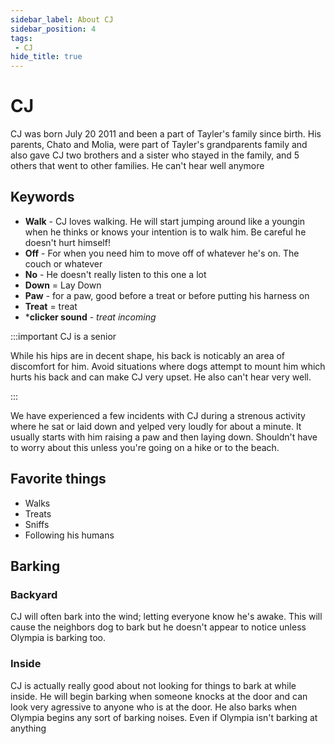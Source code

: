 ```yaml
---
sidebar_label: About CJ
sidebar_position: 4
tags:
 - CJ
hide_title: true
---
```


# CJ

CJ was born July 20 2011 and been a part of Tayler's family since birth. His parents, Chato and Molia, were part of Tayler's grandparents family and also gave CJ two brothers and a sister who stayed in the family, and 5 others that went to other families. He can't hear well anymore

## Keywords
- **Walk** - CJ loves walking. He will start jumping around like a youngin when he thinks or knows your intention is to walk him. Be careful he doesn't hurt himself!
- **Off** - For when you need him to move off of whatever he's on. The couch or whatever
- **No** - He doesn't really listen to this one a lot
- **Down** = Lay Down
- **Paw** - for a paw, good before a treat or before putting his harness on
- **Treat** = treat
- ***clicker sound** - _treat incoming_


:::important CJ is a senior

While his hips are in decent shape, his back is noticably an area of discomfort for him. Avoid situations where dogs attempt to mount him which hurts his back and can make CJ very upset.
He also can't hear very well.

:::

We have experienced a few incidents with CJ during a strenous activity where he sat or laid down and yelped very loudly for about a minute. It usually starts with him raising a paw and then laying down. Shouldn't have to worry about this unless you're going on a hike or to the beach. 

## Favorite things
- Walks
- Treats
- Sniffs
- Following his humans

## Barking

### Backyard
<i class="fa-solid fa-triangle-exclamation"></i> 

CJ will often bark into the wind; letting everyone know he's awake. This will cause the neighbors dog to bark but he doesn't appear to notice unless Olympia is barking too.

### Inside
CJ is actually really good about not looking for things to bark at while inside. He will begin barking when someone knocks at the door and can look very agressive to anyone who is at the door. He also barks when Olympia begins any sort of barking noises. Even if Olympia isn't barking at anything